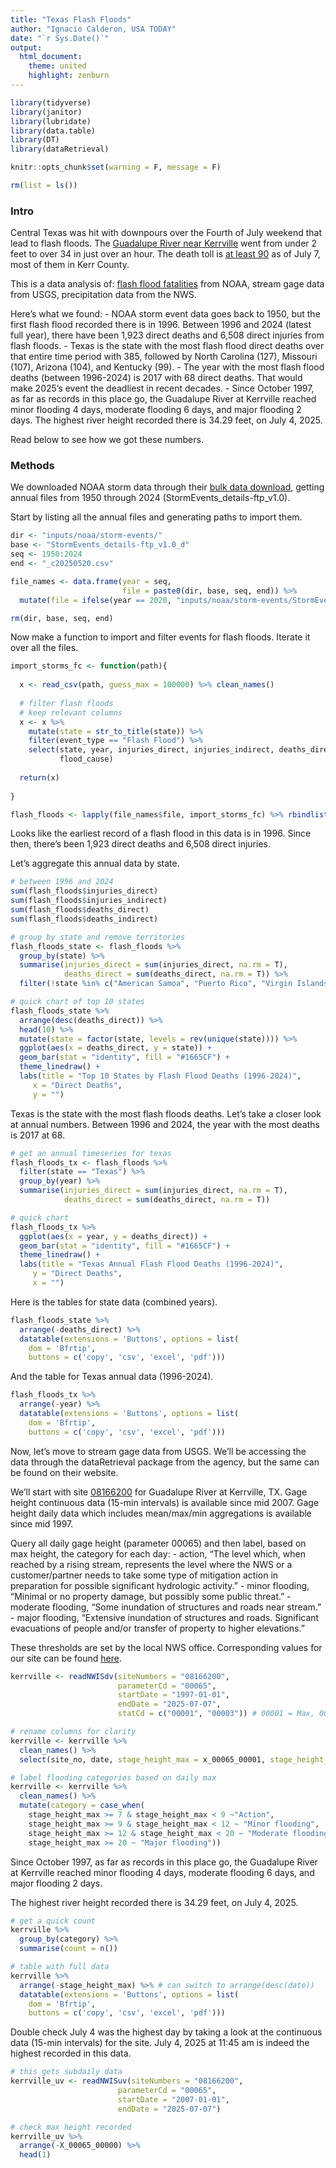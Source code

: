 ```yaml
---
title: "Texas Flash Floods"
author: "Ignacio Calderon, USA TODAY"
date: "`r Sys.Date()`"
output:
  html_document:
    theme: united
    highlight: zenburn
---
```


```r

library(tidyverse)
library(janitor)
library(lubridate)
library(data.table)
library(DT)
library(dataRetrieval)

knitr::opts_chunk$set(warning = F, message = F)

rm(list = ls())
```

### Intro

Central Texas was hit with downpours over the Fourth of July weekend that lead to flash floods. The [Guadalupe River near Kerrville](https://www.usatoday.com/story/graphics/2025/07/06/texas-cities-flooded-july-4-rain/84484814007/) went from under 2 feet to over 34 in just over an hour. The death toll is [at least 90](https://www.usatoday.com/story/news/nation/2025/07/07/texas-flooding-live-updates-monday/84488932007/) as of July 7, most of them in Kerr County.

This is a data analysis of: [flash flood fatalities](https://www.ncdc.noaa.gov/stormevents/choosedates.jsp?statefips=-999%2CALL#) from NOAA, stream gage data from USGS, precipitation data from the NWS.

Here's what we found:
- NOAA storm event data goes back to 1950, but the first flash flood recorded there is in 1996. Between 1996 and 2024 (latest full year), there have been 1,923 direct deaths and 6,508 direct injuries from flash floods.
- Texas is the state with the most flash flood direct deaths over that entire time period with 385, followed by North Carolina (127), Missouri (107), Arizona (104), and Kentucky (99).
- The year with the most flash flood deaths (between 1996-2024) is 2017 with 68 direct deaths. That would make 2025's event the deadliest in recent decades.
- Since October 1997, as far as records in this place go, the Guadalupe River at Kerrville reached minor flooding 4 days, moderate flooding 6 days, and major flooding 2 days. The highest river height recorded there is 34.29 feet, on July 4, 2025.

Read below to see how we got these numbers.

### Methods

We downloaded NOAA storm data through their [bulk data download](https://www.ncdc.noaa.gov/stormevents/ftp.jsp), getting annual files from 1950 through 2024 (StormEvents_details-ftp_v1.0).

Start by listing all the annual files and generating paths to import them.

```r
dir <- "inputs/noaa/storm-events/"
base <- "StormEvents_details-ftp_v1.0_d"
seq <- 1950:2024
end <- "_c20250520.csv"

file_names <- data.frame(year = seq, 
                         file = paste0(dir, base, seq, end)) %>%
  mutate(file = ifelse(year == 2020, "inputs/noaa/storm-events/StormEvents_details-ftp_v1.0_d2020_c20250702.csv", file))

rm(dir, base, seq, end)
```

Now make a function to import and filter events for flash floods. Iterate it over all the files. 

```r

import_storms_fc <- function(path){
  
  x <- read_csv(path, guess_max = 100000) %>% clean_names()
  
  # filter flash floods
  # keep relevant columns
  x <- x %>%
    mutate(state = str_to_title(state)) %>%
    filter(event_type == "Flash Flood") %>%
    select(state, year, injuries_direct, injuries_indirect, deaths_direct, deaths_indirect,
           flood_cause)
  
  return(x)
  
}

flash_floods <- lapply(file_names$file, import_storms_fc) %>% rbindlist()

```

Looks like the earliest record of a flash flood in this data is in 1996. Since then, there's been 1,923 direct deaths and 6,508 direct injuries.

Let's aggregate this annual data by state.

```r

# between 1996 and 2024
sum(flash_floods$injuries_direct)
sum(flash_floods$injuries_indirect)
sum(flash_floods$deaths_direct)
sum(flash_floods$deaths_indirect)

# group by state and remove territories
flash_floods_state <- flash_floods %>%
  group_by(state) %>%
  summarise(injuries_direct = sum(injuries_direct, na.rm = T),
            deaths_direct = sum(deaths_direct, na.rm = T)) %>%
  filter(!state %in% c("American Samoa", "Puerto Rico", "Virgin Islands", "Guam"))

# quick chart of top 10 states
flash_floods_state %>% 
  arrange(desc(deaths_direct)) %>%
  head(10) %>%
  mutate(state = factor(state, levels = rev(unique(state)))) %>%
  ggplot(aes(x = deaths_direct, y = state)) +
  geom_bar(stat = "identity", fill = "#1665CF") +
  theme_linedraw() +
  labs(title = "Top 10 States by Flash Flood Deaths (1996-2024)",
     x = "Direct Deaths",
     y = "")

```

Texas is the state with the most flash floods deaths. Let's take a closer look at annual numbers. Between 1996 and 2024, the year with the most deaths is 2017 at 68.

```r

# get an annual timeseries for texas
flash_floods_tx <- flash_floods %>%
  filter(state == "Texas") %>%
  group_by(year) %>%
  summarise(injuries_direct = sum(injuries_direct, na.rm = T),
            deaths_direct = sum(deaths_direct, na.rm = T))

# quick chart
flash_floods_tx %>%
  ggplot(aes(x = year, y = deaths_direct)) +
  geom_bar(stat = "identity", fill = "#1665CF") +
  theme_linedraw() +
  labs(title = "Texas Annual Flash Flood Deaths (1996-2024)",
     y = "Direct Deaths",
     x = "")

```

Here is the tables for state data (combined years).

```r
flash_floods_state %>%
  arrange(-deaths_direct) %>%
  datatable(extensions = 'Buttons', options = list(
    dom = 'Bfrtip',
    buttons = c('copy', 'csv', 'excel', 'pdf')))
```

And the table for Texas annual data (1996-2024).

```r
flash_floods_tx %>%
  arrange(-year) %>%
  datatable(extensions = 'Buttons', options = list(
    dom = 'Bfrtip',
    buttons = c('copy', 'csv', 'excel', 'pdf')))
```

Now, let's move to stream gage data from USGS. We'll be accessing the data through the dataRetrieval package from the agency, but the same can be found on their website.

We'll start with site [08166200](https://waterdata.usgs.gov/monitoring-location/USGS-08166200/#dataTypeId=continuous-00065-0&period=P7D) for Guadalupe River at Kerrville, TX. Gage height continuous data (15-min intervals) is available since mid 2007. Gage height daily data which includes mean/max/min aggregations is available since mid 1997.

Query all daily gage height (parameter 00065) and then label, based on max height, the category for each day: 
- action, "The level which, when reached by a rising stream, represents the level where the NWS or a customer/partner needs to take some type of mitigation action in preparation for possible significant hydrologic activity."
- minor flooding, "Minimal or no property damage, but possibly some public threat."
- moderate flooding, "Some inundation of structures and roads near stream."
- major flooding, "Extensive inundation of structures and roads. Significant evacuations of people and/or transfer of property to higher elevations."

These thresholds are set by the local NWS office. Corresponding values for our site can be found [here](https://water.noaa.gov/gauges/08166200).

```r
kerrville <- readNWISdv(siteNumbers = "08166200",
                        parameterCd = "00065",
                        startDate = "1997-01-01",
                        endDate = "2025-07-07",
                        statCd = c("00001", "00003")) # 00001 = Max, 00003 = Mean

# rename columns for clarity
kerrville <- kerrville %>%
  clean_names() %>%
  select(site_no, date, stage_height_max = x_00065_00001, stage_height_mean = x_00065_00003)

# label flooding categories based on daily max
kerrville <- kerrville %>%
  clean_names() %>%
  mutate(category = case_when(
    stage_height_max >= 7 & stage_height_max < 9 ~"Action",
    stage_height_max >= 9 & stage_height_max < 12 ~ "Minor flooding",
    stage_height_max >= 12 & stage_height_max < 20 ~ "Moderate flooding",
    stage_height_max >= 20 ~ "Major flooding"))

```

Since October 1997, as far as records in this place go, the Guadalupe River at Kerrville reached minor flooding 4 days, moderate flooding 6 days, and major flooding 2 days.

The highest river height recorded there is 34.29 feet, on July 4, 2025. 

```r

# get a quick count
kerrville %>%
  group_by(category) %>%
  summarise(count = n())

# table with full data
kerrville %>%
  arrange(-stage_height_max) %>% # can switch to arrange(desc(date))
  datatable(extensions = 'Buttons', options = list(
    dom = 'Bfrtip',
    buttons = c('copy', 'csv', 'excel', 'pdf')))

```

Double check July 4 was the highest day by taking a look at the continuous data (15-min intervals) for the site. July 4, 2025 at 11:45 am is indeed the highest recorded in this data.

```r

# this gets subdaily data
kerrville_uv <- readNWISuv(siteNumbers = "08166200",
                        parameterCd = "00065",
                        startDate = "2007-01-01",
                        endDate = "2025-07-07")

# check max height recorded
kerrville_uv %>%
  arrange(-X_00065_00000) %>%
  head(1)
```